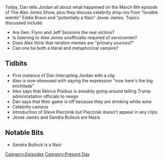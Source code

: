 {{DEFAULTSORT:
    #_EPISODE_0020:March 6 & Celebrity Cameos
}}{{Episode
    | title           = March 6 & Celebrity Cameos
    | caption         = [https://knowledgefight.libsyn.com/knowledge-fight-march-6-celebrity-cameos Listen to this episode on Libsyn]
    | episodeNumber   = 20
    | length          = 02:16:19
    | airDate         = March 13, 2017
    | coverageDate    = March 6, 2017
    | episodeType     = [[:Category:Present Day|Present Day]]
    | appearance      = [[Reince Priebus]], [[Jeff Sessions]], [[Matt Drudge]], [[Eddie Bravo]], [[Jesse James]], [[Sandra Bullock]], [[Steve Pieczinik]]
    | beverage        = white wine
    | oocDrop         = Now here's the big enchilada
    | previousEpisode = [[19: March 3, 2017]]
    | nextEpisode     = [[21: March 9, 2017]]
}}

{{Stub}}

Today, Dan tells Jordan all about what happened on the March 6th episode of The Alex Jones Show, plus they discuss celebrity drop-ins from "lovable weirdo" Eddie Bravo and "potentially a Nazi" Jesse James.  Topics discussed include:

*Are Gen. Flynn and Jeff Sessions the real victims?
*Is listening to Alex Jones unofficially required of servicemen?
*Does Alex think that random memes are "primary sources?"
*Can one be both a literal and metaphorical vampire?

==Tidbits==

*First instance of Dan interupting Jordan with a clip
*Alex is now obsessed with saying the expression "now here's the big enchilada"
*Alex says that Reince Preibus is sneakily going around telling Trump admininstation officials to resign
*Dan says that their game is off because they are drinking white wine
*Celebrity cameos
*Introduction of Steve Pieczinik but Pieczinik doesn't appear in any clips
*Jesse James and Sandra Bullock are Nazis

==Notable Bits==

*Sandra Bullock is a Nazi

[[Category:Episodes]]
[[Category:Present Day]]
